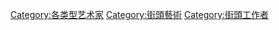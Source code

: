 [[Category:各类型艺术家|Category:各类型艺术家]]
[[Category:街頭藝術|Category:街頭藝術]]
[[Category:街頭工作者|Category:街頭工作者]]